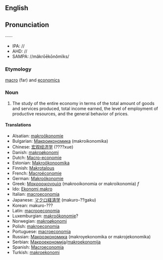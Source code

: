 {{Wikipedia}}
==English==
==Pronunciation==
······
*IPA: //
*AHD: //
*SAMPA: //măkrōēkōnŏmĭks/

=== Etymology ===

[[macro]] (far) and [[economics]]

=== Noun ===
#The study of the entire economy in terms of the total amount of goods and services produced, total income earned, the level of employment of productive resources, and the general behavior of prices.

==== Translations ====
*Alsatian: [[makroökonomie]]
*Bulgarian: [[Макроикономика]] (makroikonomika)
*Chinese: [[宏观经济学]] (????xue)
*Danish: [[makroøkonomi]]
*Dutch: [[Macro-economie]]
*Estonian: [[Makroökonoomika]]
*Finnish: [[Makrotalous]]
*French: [[Macroéconomie]]
*German: [[Makroökonomie]]
*Greek: [[Μακροοικονομία]] (makrooikonomia or makroikonomia) ''f''
*Ido: [[Ekonomi makro]]
*Italian: [[macroeconomia]]
*Japanese: [[マクロ経済学]] (makuro-??gaku)
*Korean: <!--[[]] (-->makuro-???<!--)-->
*Latin: [[macrooeconomia]]
*Luxemburgian: [[makroökonomie]]?
*Norwegian: [[makroøkonomi]]
*Polish: [[makroeconomia]]
*Portuguese: [[macroeconomia]]
*Russian: [[Макроэкономика]] (makroyekonomika or makrojekonomika)
*Serbian: [[Макроекономија]]/[[makroekonomija]]
*Spanish: [[Macroeconomía]]
*Turkish: [[makroekonomi]]